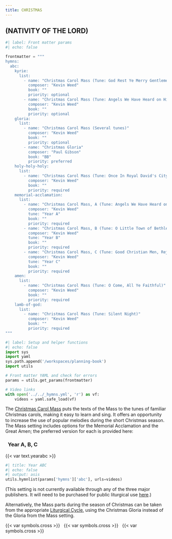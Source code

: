 ```yaml
---
title: CHRISTMAS
---
```

::: {.red}
## (NATIVITY OF THE LORD)
:::

```python
#| label: Front matter params
#| echo: false

frontmatter = """
hymns:
  abc:
    kyrie:
      list:
        - name: "Christmas Carol Mass (Tune: God Rest Ye Merry Gentlemen)"
          composer: "Kevin Weed"
          book: ""
          priority: optional
        - name: "Christmas Carol Mass (Tune: Angels We Have Heard on High)"
          composer: "Kevin Weed"
          book: ""
          priority: optional
    gloria:
      list:
        - name: "Christmas Carol Mass (Several tunes)"
          composer: "Kevin Weed"
          book: ""
          priority: optional
        - name: "Christmas Gloria"
          composer: "Paul Gibson"
          book: "BB"
          priority: preferred
    holy-holy-holy:
      list:
        - name: "Christmas Carol Mass (Tune: Once In Royal David's City)"
          composer: "Kevin Weed"
          book: ""
          priority: required
    memorial-acclamation:
      list:
        - name: "Christmas Carol Mass, A (Tune: Angels We Have Heard on High)"
          composer: "Kevin Weed"
          tune: "Year A"
          book: ""
          priority: required
        - name: "Christmas Carol Mass, B (Tune: O Little Town of Bethlehem)"
          composer: "Kevin Weed"
          tune: "Year B"
          book: ""
          priority: required
        - name: "Christmas Carol Mass, C (Tune: Good Christian Men, Rejoice)"
          composer: "Kevin Weed"
          tune: "Year C"
          book: ""
          priority: required
    amen:
      list:
        - name: "Christmas Carol Mass (Tune: O Come, All Ye Faithful)"
          composer: "Kevin Weed"
          book: ""
          priority: required
    lamb-of-god:
      list:
        - name: "Christmas Carol Mass (Tune: Silent Night)"
          composer: "Kevin Weed"
          book: ""
          priority: required
"""
```

```python
#| label: Setup and helper functions
#| echo: false
import sys
import yaml
sys.path.append('/workspaces/planning-book')
import utils

# Front matter YAML and check for errors
params = utils.get_params(frontmatter)

# Video links
with open('../../_hymns.yml', 'r') as vf:
    videos = yaml.safe_load(vf)
```

::: {.red}
The [Christmas Carol Mass](https://kevinweed.com/christmas-carol-mass/) puts the texts of the Mass to the tunes of familiar Christmas carols, making it easy to learn and sing. It oﬀers an opportunity to increase the use of popular melodies during the short Christmas season. The Mass setting includes options for the [Memorial Acclamation]{.black} and the [Great Amen]{.black}; the preferred version for each is provided here:
:::

::: {.titlered}
### &nbsp; Year A, B, C
:::
{{< var text.yearabc >}}

```python
#| title: Year ABC
#| echo: false
#| output: asis
utils.hymnlist(params['hymns']['abc'], urls=videos)
```

::: {.red}
(This setting is not currently available through any of the three major publishers. It will need to be purchased for public liturgical use [here](https://kevinweed.com/christmas-carol-mass/).)

Alternatively, the Mass parts during the season of Christmas can be taken from the appropriate [Liturgical Cycle](../ordinary-time/ot.qmd), using the [Christmas Gloria]{.black} instead of the Gloria from the Mass setting.
:::

::: {.centered}
{{< var symbols.cross >}} &nbsp; {{< var symbols.cross >}} &nbsp; {{< var symbols.cross >}}
:::